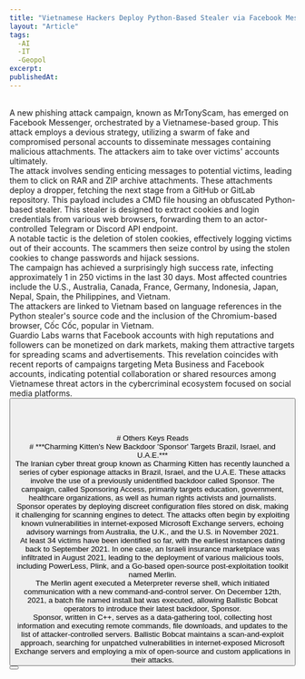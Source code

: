 ```yaml
---
title: "Vietnamese Hackers Deploy Python-Based Stealer via Facebook Messenger"
layout: "Article"
tags:
  -AI 
  -IT
  -Geopol
excerpt:
publishedAt:
---
```

<br/>
A new phishing attack campaign, known as MrTonyScam, has emerged on Facebook Messenger, orchestrated by a Vietnamese-based group. This attack employs a devious strategy, utilizing a swarm of fake and compromised personal accounts to disseminate messages containing malicious attachments. The attackers aim to take over victims' accounts ultimately.
<br/>
The attack involves sending enticing messages to potential victims, leading them to click on RAR and ZIP archive attachments. These attachments deploy a dropper, fetching the next stage from a GitHub or GitLab repository. This payload includes a CMD file housing an obfuscated Python-based stealer. This stealer is designed to extract cookies and login credentials from various web browsers, forwarding them to an actor-controlled Telegram or Discord API endpoint.
<br/>
A notable tactic is the deletion of stolen cookies, effectively logging victims out of their accounts. The scammers then seize control by using the stolen cookies to change passwords and hijack sessions.
<br/>
The campaign has achieved a surprisingly high success rate, infecting approximately 1 in 250 victims in the last 30 days. Most affected countries include the U.S., Australia, Canada, France, Germany, Indonesia, Japan, Nepal, Spain, the Philippines, and Vietnam.
<br/>
The attackers are linked to Vietnam based on language references in the Python stealer's source code and the inclusion of the Chromium-based browser, Cốc Cốc, popular in Vietnam.
<br/>
Guardio Labs warns that Facebook accounts with high reputations and followers can be monetized on dark markets, making them attractive targets for spreading scams and advertisements. This revelation coincides with recent reports of campaigns targeting Meta Business and Facebook accounts, indicating potential collaboration or shared resources among Vietnamese threat actors in the cybercriminal ecosystem focused on social media platforms.
<br/>
<Button
  address="https://thehackernews.com/2023/09/vietnamese-hackers-deploy-python-based.html"
  text="Source"
/>
<br/>
<br/>
<br/>
<br/>
# Others Keys Reads
<br/>
# ***Charming Kitten's New Backdoor 'Sponsor' Targets Brazil, Israel, and U.A.E.***
<br/>
The Iranian cyber threat group known as Charming Kitten has recently launched a series of cyber espionage attacks in Brazil, Israel, and the U.A.E. These attacks involve the use of a previously unidentified backdoor called Sponsor. The campaign, called Sponsoring Access, primarily targets education, government, healthcare organizations, as well as human rights activists and journalists.
<br/>
Sponsor operates by deploying discreet configuration files stored on disk, making it challenging for scanning engines to detect. The attacks often begin by exploiting known vulnerabilities in internet-exposed Microsoft Exchange servers, echoing advisory warnings from Australia, the U.K., and the U.S. in November 2021.
<br/>
At least 34 victims have been identified so far, with the earliest instances dating back to September 2021. In one case, an Israeli insurance marketplace was infiltrated in August 2021, leading to the deployment of various malicious tools, including PowerLess, Plink, and a Go-based open-source post-exploitation toolkit named Merlin.
<br/>
The Merlin agent executed a Meterpreter reverse shell, which initiated communication with a new command-and-control server. On December 12th, 2021, a batch file named install.bat was executed, allowing Ballistic Bobcat operators to introduce their latest backdoor, Sponsor.
<br/>
Sponsor, written in C++, serves as a data-gathering tool, collecting host information and executing remote commands, file downloads, and updates to the list of attacker-controlled servers. Ballistic Bobcat maintains a scan-and-exploit approach, searching for unpatched vulnerabilities in internet-exposed Microsoft Exchange servers and employing a mix of open-source and custom applications in their attacks.
<br/>
<Button
  address="https://thehackernews.com/2023/09/charming-kitens-new-backdoor-sponsor.html"
  text="Source"
/>
